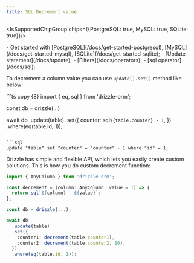 ```yaml
---
title: SQL Decrement value
---
```


<IsSupportedChipGroup chips={{PostgreSQL: true, MySQL: true, SQLite: true}}/>

<Prerequisites>
- Get started with [PostgreSQL](/docs/get-started-postgresql), [MySQL](/docs/get-started-mysql), [SQLite](/docs/get-started-sqlite);
- [Update statement](/docs/update);
- [Filters](/docs/operators);
- [sql operator](/docs/sql);
</Prerequisites>

To decrement a column value you can use `update().set()` method like below:

<Section>
```ts copy {8}
import { eq, sql } from 'drizzle-orm';

const db = drizzle(...)
  
await db
  .update(table)
  .set({
    counter: sql`${table.counter} - 1`,
  })
  .where(eq(table.id, 1));
```

```sql
update "table" set "counter" = "counter" - 1 where "id" = 1;
```
</Section>

Drizzle has simple and flexible API, which lets you easily create custom solutions. This is how you do custom decrement function:

```ts copy
import { AnyColumn } from 'drizzle-orm';

const decrement = (column: AnyColumn, value = 1) => {
  return sql`${column} - ${value}`;
};

const db = drizzle(...);

await db
  .update(table)
  .set({
    counter1: decrement(table.counter1),
    counter2: decrement(table.counter2, 10),
  })
  .where(eq(table.id, 1));
```

